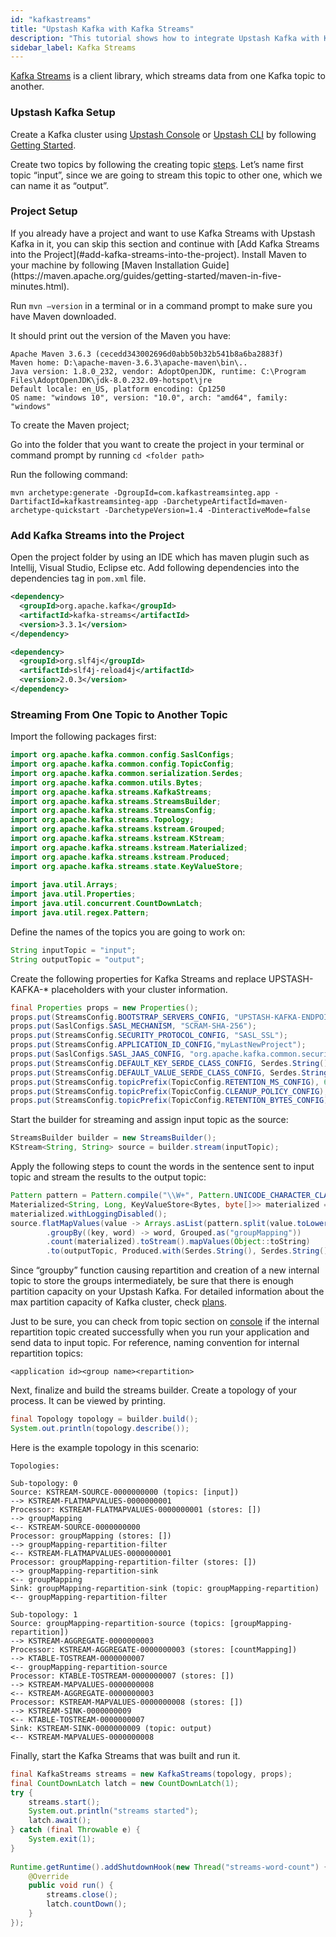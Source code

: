 ```yaml
---
id: "kafkastreams"
title: "Upstash Kafka with Kafka Streams"
description: "This tutorial shows how to integrate Upstash Kafka with Kafka Streams"
sidebar_label: Kafka Streams
---
```


[Kafka Streams](https://kafka.apache.org/documentation/streams/) is a client
library, which streams data from one Kafka topic to another.

### Upstash Kafka Setup

Create a Kafka cluster using [Upstash Console](https://console.upstash.com) or
[Upstash CLI](https://github.com/upstash/cli) by following
[Getting Started](https://docs.upstash.com/kafka).

Create two topics by following the creating topic
[steps](https://docs.upstash.com/kafka#create-a-topic). Let’s name first topic
“input”, since we are going to stream this topic to other one, which we can name
it as “output”.

### Project Setup

<Note>
If you already have a project and want to use Kafka Streams with Upstash Kafka in it, you can skip this section and continue with [Add Kafka Streams into the Project](#add-kafka-streams-into-the-project).
</Note>
Install Maven to your machine by following [Maven Installation Guide](https://maven.apache.org/guides/getting-started/maven-in-five-minutes.html).

Run `mvn –version` in a terminal or in a command prompt to make sure you have
Maven downloaded.

It should print out the version of the Maven you have:

```
Apache Maven 3.6.3 (cecedd343002696d0abb50b32b541b8a6ba2883f)
Maven home: D:\apache-maven-3.6.3\apache-maven\bin\..
Java version: 1.8.0_232, vendor: AdoptOpenJDK, runtime: C:\Program Files\AdoptOpenJDK\jdk-8.0.232.09-hotspot\jre
Default locale: en_US, platform encoding: Cp1250
OS name: "windows 10", version: "10.0", arch: "amd64", family: "windows"
```

To create the Maven project;

Go into the folder that you want to create the project in your terminal or
command prompt by running `cd <folder path>`

Run the following command:

```
mvn archetype:generate -DgroupId=com.kafkastreamsinteg.app -DartifactId=kafkastreamsinteg-app -DarchetypeArtifactId=maven-archetype-quickstart -DarchetypeVersion=1.4 -DinteractiveMode=false
```

### Add Kafka Streams into the Project

Open the project folder by using an IDE which has maven plugin such as Intellij,
Visual Studio, Eclipse etc. Add following dependencies into the dependencies tag
in `pom.xml` file.

```xml
<dependency>  
  <groupId>org.apache.kafka</groupId>  
  <artifactId>kafka-streams</artifactId>  
  <version>3.3.1</version>  
</dependency>

<dependency>  
  <groupId>org.slf4j</groupId>  
  <artifactId>slf4j-reload4j</artifactId>  
  <version>2.0.3</version>  
</dependency>
```

### Streaming From One Topic to Another Topic

Import the following packages first:

```java
import org.apache.kafka.common.config.SaslConfigs;  
import org.apache.kafka.common.config.TopicConfig;  
import org.apache.kafka.common.serialization.Serdes;  
import org.apache.kafka.common.utils.Bytes;  
import org.apache.kafka.streams.KafkaStreams;  
import org.apache.kafka.streams.StreamsBuilder;  
import org.apache.kafka.streams.StreamsConfig;  
import org.apache.kafka.streams.Topology;  
import org.apache.kafka.streams.kstream.Grouped;  
import org.apache.kafka.streams.kstream.KStream;  
import org.apache.kafka.streams.kstream.Materialized;  
import org.apache.kafka.streams.kstream.Produced;  
import org.apache.kafka.streams.state.KeyValueStore;  
  
import java.util.Arrays;  
import java.util.Properties;  
import java.util.concurrent.CountDownLatch;  
import java.util.regex.Pattern;
```

Define the names of the topics you are going to work on:

```java
String inputTopic = "input"; 
String outputTopic = "output";
```

Create the following properties for Kafka Streams and replace UPSTASH-KAFKA-*
placeholders with your cluster information.

```java
final Properties props = new Properties();  
props.put(StreamsConfig.BOOTSTRAP_SERVERS_CONFIG, "UPSTASH-KAFKA-ENDPOINT:9092");  
props.put(SaslConfigs.SASL_MECHANISM, "SCRAM-SHA-256");  
props.put(StreamsConfig.SECURITY_PROTOCOL_CONFIG, "SASL_SSL");  
props.put(StreamsConfig.APPLICATION_ID_CONFIG,"myLastNewProject");  
props.put(SaslConfigs.SASL_JAAS_CONFIG, "org.apache.kafka.common.security.scram.ScramLoginModule username=\"UPSTASH-KAFKA-USERNAME\" password=\"UPSTASH-KAFKA-PASSWORD\";");  
props.put(StreamsConfig.DEFAULT_KEY_SERDE_CLASS_CONFIG, Serdes.String().getClass());  
props.put(StreamsConfig.DEFAULT_VALUE_SERDE_CLASS_CONFIG, Serdes.String().getClass());  
props.put(StreamsConfig.topicPrefix(TopicConfig.RETENTION_MS_CONFIG), 604800000); // 7 days for internal repartition topic retention period
props.put(StreamsConfig.topicPrefix(TopicConfig.CLEANUP_POLICY_CONFIG), TopicConfig.CLEANUP_POLICY_DELETE); // delete cleanup policy for internal repartition topic
props.put(StreamsConfig.topicPrefix(TopicConfig.RETENTION_BYTES_CONFIG), 268435456); // 256 MB for internal repartition topic retention size
```

Start the builder for streaming and assign input topic as the source:

```java
StreamsBuilder builder = new StreamsBuilder();  
KStream<String, String> source = builder.stream(inputTopic);
```

Apply the following steps to count the words in the sentence sent to input topic
and stream the results to the output topic:

```java
Pattern pattern = Pattern.compile("\\W+", Pattern.UNICODE_CHARACTER_CLASS);  
Materialized<String, Long, KeyValueStore<Bytes, byte[]>> materialized = Materialized.as("countMapping");  
materialized.withLoggingDisabled();  
source.flatMapValues(value -> Arrays.asList(pattern.split(value.toLowerCase())))  
        .groupBy((key, word) -> word, Grouped.as("groupMapping"))  
        .count(materialized).toStream().mapValues(Object::toString)  
        .to(outputTopic, Produced.with(Serdes.String(), Serdes.String()));
```

Since “groupby” function causing repartition and creation of a new internal
topic to store the groups intermediately, be sure that there is enough partition
capacity on your Upstash Kafka. For detailed information about the max partition
capacity of Kafka cluster, check [plans](https://upstash.com/#section-pricing).

Just to be sure, you can check from topic section on
[console](https://console.upstash.com) if the internal repartition topic created
successfully when you run your application and send data to input topic. For
reference, naming convention for internal repartition topics:

```
<application id><group name><repartition>
```

Next, finalize and build the streams builder. Create a topology of your process.
It can be viewed by printing.

```java
final Topology topology = builder.build();  
System.out.println(topology.describe());
```

Here is the example topology in this scenario:

```
Topologies:

Sub-topology: 0
Source: KSTREAM-SOURCE-0000000000 (topics: [input])
--> KSTREAM-FLATMAPVALUES-0000000001
Processor: KSTREAM-FLATMAPVALUES-0000000001 (stores: [])
--> groupMapping
<-- KSTREAM-SOURCE-0000000000
Processor: groupMapping (stores: [])
--> groupMapping-repartition-filter
<-- KSTREAM-FLATMAPVALUES-0000000001
Processor: groupMapping-repartition-filter (stores: [])
--> groupMapping-repartition-sink
<-- groupMapping
Sink: groupMapping-repartition-sink (topic: groupMapping-repartition)
<-- groupMapping-repartition-filter

Sub-topology: 1
Source: groupMapping-repartition-source (topics: [groupMapping-repartition])
--> KSTREAM-AGGREGATE-0000000003
Processor: KSTREAM-AGGREGATE-0000000003 (stores: [countMapping])
--> KTABLE-TOSTREAM-0000000007
<-- groupMapping-repartition-source
Processor: KTABLE-TOSTREAM-0000000007 (stores: [])
--> KSTREAM-MAPVALUES-0000000008
<-- KSTREAM-AGGREGATE-0000000003
Processor: KSTREAM-MAPVALUES-0000000008 (stores: [])
--> KSTREAM-SINK-0000000009
<-- KTABLE-TOSTREAM-0000000007
Sink: KSTREAM-SINK-0000000009 (topic: output)
<-- KSTREAM-MAPVALUES-0000000008
```

Finally, start the Kafka Streams that was built and run it.

```java
final KafkaStreams streams = new KafkaStreams(topology, props);  
final CountDownLatch latch = new CountDownLatch(1);  
try {
	streams.start();  
	System.out.println("streams started");  
	latch.await();  
} catch (final Throwable e) {  
    System.exit(1);  
}  
  
Runtime.getRuntime().addShutdownHook(new Thread("streams-word-count") {  
    @Override  
	public void run() {  
	    streams.close();  
		latch.countDown();  
	}  
});
```

